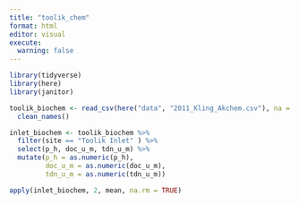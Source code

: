 ```yaml
---
title: "toolik_chem"
format: html
editor: visual
execute: 
  warning: false
---
```


```r
library(tidyverse)
library(here)
library(janitor)
```

```r
toolik_biochem <- read_csv(here("data", "2011_Kling_Akchem.csv"), na = c(".", "NA")) %>% 
  clean_names() 

```

```r
inlet_biochem <- toolik_biochem %>% 
  filter(site == "Toolik Inlet" ) %>% 
  select(p_h, doc_u_m, tdn_u_m) %>% 
  mutate(p_h = as.numeric(p_h), 
         doc_u_m = as.numeric(doc_u_m),
         tdn_u_m = as.numeric(tdn_u_m))


```

```r
apply(inlet_biochem, 2, mean, na.rm = TRUE)
```

```r

```
